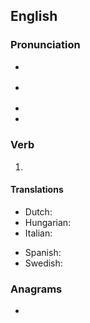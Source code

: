 ==English==

===Pronunciation===
* {{a|GA}} {{IPA|/soʊn/|lang=en}}
* {{a|RP}} {{IPA|/səʊn/|lang=en}}
* {{rhymes|əʊn|lang=en}}
* {{homophones|Saône|sone|sown|lang=en}}

===Verb===
{{head|en|verb form}}

# {{past participle of|sew|lang=en|nocat=1}}

====Translations====
{{trans-top|past participle of sew}}
* Dutch: {{t+|nl|genaaid}}
* Hungarian: {{t|hu|varrott}}
* Italian: {{t+|it|cucito}}
{{trans-mid}}
* Spanish: {{t+|es|cosido}}
* Swedish: {{t+|sv|sydd}}
{{trans-bottom}}

===Anagrams===
* {{anagrams|en|a=ensw|news|snew|wens}}